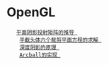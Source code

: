 = OpenGL =
	[[opengl/PlaneShadowMatrix|平面阴影投射矩阵的推导 ]]<br />
	[[opengl/clipquation|平截头体六个裁剪平面方程的求解 ]]<br />
	[[opengl/depthshadow|深度阴影的原理 ]]<br />
	[[opengl/arcball|Arcball的实现 ]]<br />
